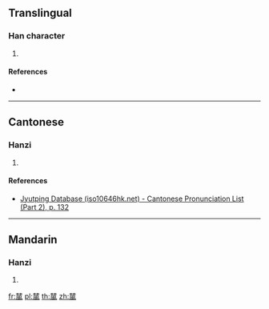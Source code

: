 ==Translingual==

===Han character===
{{Han char|rn=75|rad=木|as=13|sn=17|four=44217|canj=DDHNI,XDDHN|ids=⿱林風}}

# {{defn|Han|sort=木13}}

====References====
* {{Han ref|kx=0556.300|dkj=15662|dj=0946.060|hdz=74486.090|uh=6A92|ud=27282|bh=ED4A|bd=60746}}

----

==Cantonese==

===Hanzi===
{{yue-hanzi|jyut=[[fung1]]|y=fung1}}

# {{defn|lang=yue|sort=木13}}

====References====
*[http://www.iso10646hk.net/jp/document/download.jsp Jyutping Database (iso10646hk.net) - Cantonese Pronunciation List (Part 2), p. 132]

----

==Mandarin==

===Hanzi===
{{cmn-hanzi|pin=[[fēng]] ([[feng1]])|wg=feng<sup>1</sup>}}

# {{defn|lang=cmn|sort=木13}}

[[fr:檒]]
[[pl:檒]]
[[th:檒]]
[[zh:檒]]